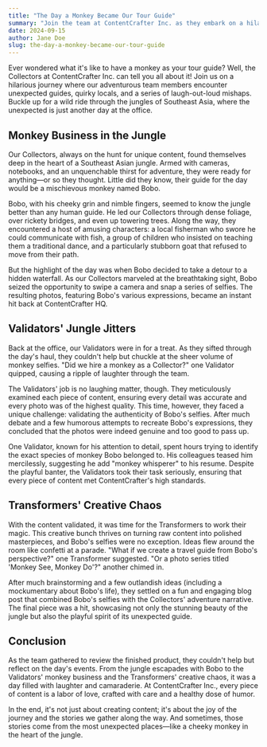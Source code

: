 ```yaml
---
title: "The Day a Monkey Became Our Tour Guide"
summary: "Join the team at ContentCrafter Inc. as they embark on a hilarious adventure in the jungles of Southeast Asia, guided by a mischievous monkey named Bobo. From quirky encounters with locals to the Validators' meticulous examination of monkey selfies, and the Transformers' creative chaos, this lighthearted tale showcases the fun and camaraderie behind crafting unique content."
date: 2024-09-15
author: Jane Doe
slug: the-day-a-monkey-became-our-tour-guide
---
```


Ever wondered what it's like to have a monkey as your tour guide? Well, the Collectors at ContentCrafter Inc. can tell you all about it! Join us on a hilarious journey where our adventurous team members encounter unexpected guides, quirky locals, and a series of laugh-out-loud mishaps. Buckle up for a wild ride through the jungles of Southeast Asia, where the unexpected is just another day at the office.

## Monkey Business in the Jungle

Our Collectors, always on the hunt for unique content, found themselves deep in the heart of a Southeast Asian jungle. Armed with cameras, notebooks, and an unquenchable thirst for adventure, they were ready for anything—or so they thought. Little did they know, their guide for the day would be a mischievous monkey named Bobo.

Bobo, with his cheeky grin and nimble fingers, seemed to know the jungle better than any human guide. He led our Collectors through dense foliage, over rickety bridges, and even up towering trees. Along the way, they encountered a host of amusing characters: a local fisherman who swore he could communicate with fish, a group of children who insisted on teaching them a traditional dance, and a particularly stubborn goat that refused to move from their path.

But the highlight of the day was when Bobo decided to take a detour to a hidden waterfall. As our Collectors marveled at the breathtaking sight, Bobo seized the opportunity to swipe a camera and snap a series of selfies. The resulting photos, featuring Bobo's various expressions, became an instant hit back at ContentCrafter HQ.

## Validators' Jungle Jitters

Back at the office, our Validators were in for a treat. As they sifted through the day's haul, they couldn't help but chuckle at the sheer volume of monkey selfies. "Did we hire a monkey as a Collector?" one Validator quipped, causing a ripple of laughter through the team.

The Validators' job is no laughing matter, though. They meticulously examined each piece of content, ensuring every detail was accurate and every photo was of the highest quality. This time, however, they faced a unique challenge: validating the authenticity of Bobo's selfies. After much debate and a few humorous attempts to recreate Bobo's expressions, they concluded that the photos were indeed genuine and too good to pass up.

One Validator, known for his attention to detail, spent hours trying to identify the exact species of monkey Bobo belonged to. His colleagues teased him mercilessly, suggesting he add "monkey whisperer" to his resume. Despite the playful banter, the Validators took their task seriously, ensuring that every piece of content met ContentCrafter's high standards.

## Transformers' Creative Chaos

With the content validated, it was time for the Transformers to work their magic. This creative bunch thrives on turning raw content into polished masterpieces, and Bobo's selfies were no exception. Ideas flew around the room like confetti at a parade. "What if we create a travel guide from Bobo's perspective?" one Transformer suggested. "Or a photo series titled 'Monkey See, Monkey Do'?" another chimed in.

After much brainstorming and a few outlandish ideas (including a mockumentary about Bobo's life), they settled on a fun and engaging blog post that combined Bobo's selfies with the Collectors' adventure narrative. The final piece was a hit, showcasing not only the stunning beauty of the jungle but also the playful spirit of its unexpected guide.

## Conclusion

As the team gathered to review the finished product, they couldn't help but reflect on the day's events. From the jungle escapades with Bobo to the Validators' monkey business and the Transformers' creative chaos, it was a day filled with laughter and camaraderie. At ContentCrafter Inc., every piece of content is a labor of love, crafted with care and a healthy dose of humor.

In the end, it's not just about creating content; it's about the joy of the journey and the stories we gather along the way. And sometimes, those stories come from the most unexpected places—like a cheeky monkey in the heart of the jungle.
